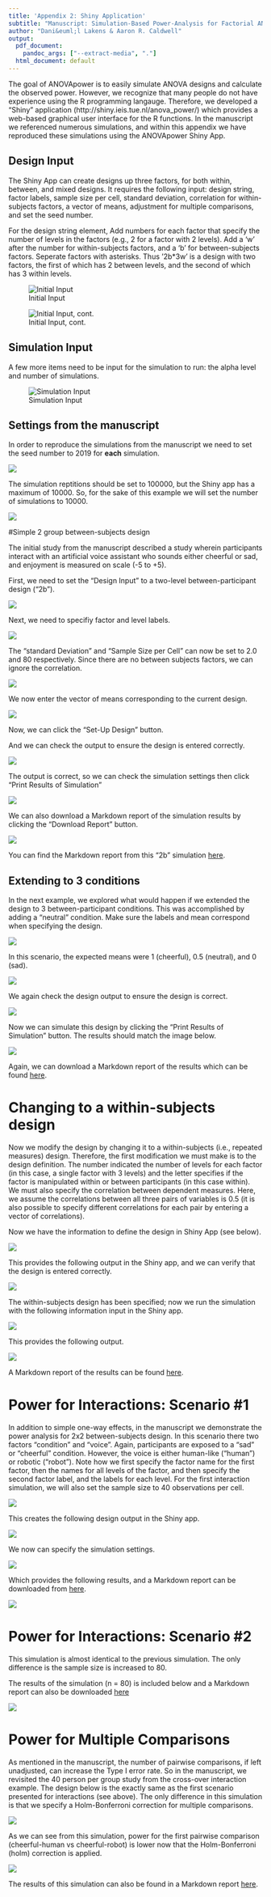 ```yaml
---
title: 'Appendix 2: Shiny Application'
subtitle: "Manuscript: Simulation-Based Power-Analysis for Factorial ANOVA Designs"
author: "Dani&euml;l Lakens & Aaron R. Caldwell"
output:
  pdf_document:
    pandoc_args: ["--extract-media", "."]
  html_document: default
---
```


The goal of ANOVApower is to easily simulate ANOVA designs and calculate the observed power. 
However, we recognize that many people do not have experience using the R programming langauge.
Therefore, we developed a "Shiny" application (http://shiny.ieis.tue.nl/anova_power/) which provides a web-based graphical user interface for the R functions.
In the manuscript we referenced numerous simulations, and within this appendix we have reproduced these simulations using the ANOVApower Shiny App.


## Design Input

The Shiny App can create designs up three factors, for both within, between, and mixed designs. It requires the following input: design string, factor labels, sample size per cell, standard deviation, correlation for within-subjects factors, a vector of means, adjustment for multiple comparisons, and set the seed number.

For the design string element, Add numbers for each factor that specify the number of levels in the factors (e.g., 2 for a factor with 2 levels). Add a 'w' after the number for within-subjects factors, and a 'b' for between-subjects factors. Seperate factors with asterisks. Thus '2b*3w' is a design with two factors, the first of which has 2 between levels, and the second of which has 3 within levels.

![Initial Input](https://raw.githubusercontent.com/Lakens/ANOVA_power_simulation/master/Appendix/DataEntry.PNG)

![Initial Input, cont.](https://raw.githubusercontent.com/Lakens/ANOVA_power_simulation/master/Appendix/DataEntry2.PNG)

## Simulation Input

A few more items need to be input for the simulation to run: the alpha level and number of simulations.

![Simulation Input](https://raw.githubusercontent.com/Lakens/ANOVA_power_simulation/master/Appendix/ANOVApowerInput.PNG)

## Settings from the manuscript

In order to reproduce the simulations from the manuscript we need to set the seed number to 2019 for **each** simulation.

![](https://raw.githubusercontent.com/Lakens/ANOVA_power_simulation/master/Appendix/2019_set_seed.PNG)

The simulation reptitions should be set to 100000, but the Shiny app has a maximum of 10000.
So, for the sake of this example we will set the number of simulations to 10000.

![](https://raw.githubusercontent.com/Lakens/ANOVA_power_simulation/master/Appendix/Num_Simulations.PNG)

#Simple 2 group between-subjects design

The initial study from the manuscript described a study wherein participants interact with an artificial voice assistant who sounds either cheerful or sad, and enjoyment is measured on scale (-5 to +5). 

First, we need to set the "Design Input" to a two-level between-participant design ("2b").

![](https://raw.githubusercontent.com/Lakens/ANOVA_power_simulation/master/Appendix/DesignInput_2bSim.PNG)

Next, we need to specifiy factor and level labels.

![](https://raw.githubusercontent.com/Lakens/ANOVA_power_simulation/master/Appendix/FactorLabels_2bSim.PNG)

The "standard Deviation" and "Sample Size per Cell" can now be set to 2.0 and 80 respectively.
Since there are no between subjects factors, we can ignore the correlation.

![](https://raw.githubusercontent.com/Lakens/ANOVA_power_simulation/master/Appendix/SizeSDCorr_2bSim.PNG)

We now enter the vector of means corresponding to the current design.

![](https://raw.githubusercontent.com/Lakens/ANOVA_power_simulation/master/Appendix/Means_2bSim.PNG)

Now, we can click the "Set-Up Design" button.

And we can check the output to ensure the design is entered correctly.

![](https://raw.githubusercontent.com/Lakens/ANOVA_power_simulation/master/Appendix/DesignOutput_2bSim.PNG)

The output is correct, so we can check the simulation settings then click "Print Results of Simulation"

![](https://raw.githubusercontent.com/Lakens/ANOVA_power_simulation/master/Appendix/SimResult_2bSim.PNG)

We can also download a Markdown report of the simulation results by clicking the "Download Report" button.

![](https://raw.githubusercontent.com/Lakens/ANOVA_power_simulation/master/Appendix/DownloadReport.PNG)

You can find the Markdown report from this "2b" simulation [here](https://github.com/Lakens/ANOVA_power_simulation/blob/master/Appendix/Report_2bSim.pdf).

## Extending to 3 conditions

In the next example, we explored what would happen if we extended the design to 3 between-participant conditions.
This was accomplished by adding a "neutral" condition.
Make sure the labels and mean correspond when specifying the design. 

![](https://raw.githubusercontent.com/Lakens/ANOVA_power_simulation/master/Appendix/DesignInput1_3b1Sim.PNG)

In this scenario, the expected means were 1 (cheerful), 0.5 (neutral), and 0 (sad). 

![](https://raw.githubusercontent.com/Lakens/ANOVA_power_simulation/master/Appendix/DesignInput2_3b1Sim.PNG)

We again check the design output to ensure the design is correct.

![](https://raw.githubusercontent.com/Lakens/ANOVA_power_simulation/master/Appendix/DesignOutput_3b1Sim.PNG)

Now we can simulate this design by clicking the "Print Results of Simulation" button. The results should match the image below.

![](https://raw.githubusercontent.com/Lakens/ANOVA_power_simulation/master/Appendix/SimResult_2bSim.PNG)

Again, we can download a Markdown report of the results which can be found [here](https://github.com/Lakens/ANOVA_power_simulation/blob/master/Appendix/Report_3b1Sim.pdf).

# Changing to a within-subjects design

Now we modify the design by changing it to a within-subjects (i.e., repeated measures) design. 
Therefore, the first modification we must make is to the design definition. The number indicated the number of levels for each factor (in this case, a single factor with 3 levels) and the letter specifies if the factor is manipulated within or between participants (in this case within). We must also specify the correlation between dependent measures. Here, we assume the correlations between all three pairs of variables is 0.5 (it is also possible to specify different correlations for each pair by entering a vector of correlations).

Now we have the information to define the design in Shiny App (see below).

![](https://raw.githubusercontent.com/Lakens/ANOVA_power_simulation/master/Appendix/DesignInput_3wSim.PNG)

This provides the following output in the Shiny app, and we can verify that the design is entered correctly.

![](https://raw.githubusercontent.com/Lakens/ANOVA_power_simulation/master/Appendix/DesignOutput_3wSim.PNG)

The within-subjects design has been specified; now we run the simulation with the following information input in the Shiny app.

![](https://raw.githubusercontent.com/Lakens/ANOVA_power_simulation/master/Appendix/SimInput_3w.PNG)

This provides the following output.

![](https://raw.githubusercontent.com/Lakens/ANOVA_power_simulation/master/Appendix/SimResult_3wSim.PNG)

A Markdown report of the results can be found [here](https://github.com/Lakens/ANOVA_power_simulation/blob/master/Appendix/Report_3wSim.pdf).

# Power for Interactions: Scenario #1

In addition to simple one-way effects, in the manuscript we demonstrate the power analysis for 2x2 between-subjects design.
In this scenario there two factors "condition" and "voice".
Again, participants are exposed to a "sad" or "cheerful" condition.
However, the voice is either human-like ("human") or robotic ("robot"). 
Note how we first specify the factor name for the first factor, then the names for all levels of the factor, and then specify the second factor label, and the labels for each level. 
For the first interaction simulation, we will also set the sample size to 40 observations per cell.

![](https://raw.githubusercontent.com/Lakens/ANOVA_power_simulation/master/Appendix/DesignInput_Inter1Sim.PNG)

This creates the following design output in the Shiny app.

![](https://raw.githubusercontent.com/Lakens/ANOVA_power_simulation/master/Appendix/DesignOutput_Inter1Sim.PNG)

We now can specify the simulation settings.

![](https://raw.githubusercontent.com/Lakens/ANOVA_power_simulation/master/Appendix/SimInput_3w.PNG)

Which provides the following results, and a Markdown report can be downloaded from [here](https://github.com/Lakens/ANOVA_power_simulation/blob/master/Appendix/Report_3wSim.pdf).

![](https://raw.githubusercontent.com/Lakens/ANOVA_power_simulation/master/Appendix/SimResult_Inter1Sim.PNG)

# Power for Interactions: Scenario #2

This simulation is almost identical to the previous simulation.
The only difference is the sample size is increased to 80.

The results of the simulation (n = 80) is included below and a Markdown report can also be downloaded [here](https://github.com/Lakens/ANOVA_power_simulation/blob/master/Appendix/Report_Inter2.pdf)

![](https://raw.githubusercontent.com/Lakens/ANOVA_power_simulation/master/Appendix/SimResult_Inter2Sim.PNG)

# Power for Multiple Comparisons

As mentioned in the manuscript, the number of pairwise comparisons, if left unadjusted, can increase the Type I error rate.
So in the manuscript, we revisited the 40 person per group study from the cross-over interaction example.
The design below is the exactly same as the first scenario presented for interactions (see above). 
The only difference in this simulation is that we specify a Holm-Bonferroni correction for multiple comparisons.

![](https://raw.githubusercontent.com/Lakens/ANOVA_power_simulation/master/Appendix/SimInput_Multi.PNG)

As we can see from this simulation, power for the first pairwise comparison (cheerful-human vs cheerful-robot) is lower now that the Holm-Bonferroni (holm) correction is applied. 

![](https://raw.githubusercontent.com/Lakens/ANOVA_power_simulation/master/Appendix/SimResult_MultiSim.PNG)

The results of this simulation can also be found in a Markdown report [here](https://github.com/Lakens/ANOVA_power_simulation/blob/master/Appendix/Report_Multi.pdf).
